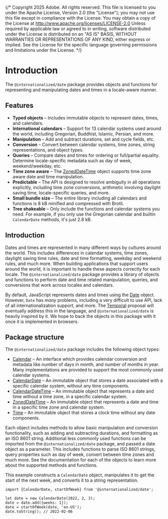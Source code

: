 {/* Copyright 2025 Adobe. All rights reserved.
This file is licensed to you under the Apache License, Version 2.0 (the "License");
you may not use this file except in compliance with the License. You may obtain a copy
of the License at http://www.apache.org/licenses/LICENSE-2.0
Unless required by applicable law or agreed to in writing, software distributed under
the License is distributed on an "AS IS" BASIS, WITHOUT WARRANTIES OR REPRESENTATIONS
OF ANY KIND, either express or implied. See the License for the specific language
governing permissions and limitations under the License. */}




# Introduction

The `@internationalized/date` package provides objects and functions for representing and manipulating dates and times in a locale-aware manner.

<InstallCommand pkg="@internationalized/date" />

## Features

* **Typed objects** – Includes immutable objects to represent dates, times, and calendars.
* **International calendars** – Support for 13 calendar systems used around the world, including Gregorian, Buddhist, Islamic, Persian, and more.
* **Manipulation** – Add and subtract durations, set and cycle fields, etc.
* **Conversion** – Convert between calendar systems, time zones, string representations, and object types.
* **Queries** – Compare dates and times for ordering or full/partial equality. Determine locale-specific metadata such as day of week, weekend/weekday, etc.
* **Time zone aware** – The [ZonedDateTime](ZonedDateTime.html) object supports time zone aware date and time manipulation.
* **Predictable** – The API is designed to resolve ambiguity in all operations explicitly, including time zone conversions, arithmetic involving daylight saving time, locale-specific queries, and more.
* **Small bundle size** – The entire library including all calendars and functions is 8 kB minified and compressed with Brotli.
* **Tree shakeable** – Only include the functions and calendar systems you need. For example, if you only use the Gregorian calendar and builtin `CalendarDate` methods, it's just 2.8 kB.

## Introduction

Dates and times are represented in many different ways by cultures around the world. This includes differences in calendar systems, time zones, daylight saving time rules, date and time formatting, weekday and weekend rules, and much more. When building applications that support users around the world, it is important to handle these aspects correctly for each locale. The `@internationalized/date` package provides a library of objects and functions to perform date and time related manipulation, queries, and conversions that work across locales and calendars.

By default, JavaScript represents dates and times using the [Date](https://developer.mozilla.org/en-US/docs/Web/JavaScript/Reference/Global_Objects/Date) object. However, `Date` has _many_ problems, including a very difficult to use API, lack of all internationalization support, and more. The [Temporal](https://tc39.es/proposal-temporal/docs/index.html) proposal will eventually address this in the language, and `@internationalized/date` is heavily inspired by it. We hope to back the objects in this package with it once it is implemented in browsers.

## Package structure

The `@internationalized/date` package includes the following object types:

* [Calendar](Calendar.html) – An interface which provides calendar conversion and metadata like number of days in month, and number of months in year. Many implementations are provided to support the most commonly used calendar systems.
* [CalendarDate](CalendarDate.html) – An immutable object that stores a date associated with a specific calendar system, without any time components.
* [CalendarDateTime](CalendarDateTime.html) – An immutable object that represents a date and time without a time zone, in a specific calendar system.
* [ZonedDateTime](ZonedDateTime.html) – An immutable object that represents a date and time in a specific time zone and calendar system.
* [Time](Time.html) – An immutable object that stores a clock time without any date components.

Each object includes methods to allow basic manipulation and conversion functionality, such as adding and subtracting durations, and formatting as an ISO 8601 string. Additional less commonly used functions can be imported from the `@internationalized/date` package, and passed a date object as a parameter. This includes functions to parse ISO 8601 strings, query properties such as day of week, convert between time zones and much more. See the documentation for each of the objects to learn more about the supported methods and functions.

This example constructs a `CalendarDate` object, manipulates it to get the start of the next week, and converts it to a string representation.

```tsx
import {CalendarDate, startOfWeek} from '@internationalized/date';

let date = new CalendarDate(2022, 2, 3);
date = date.add({weeks: 1});
date = startOfWeek(date, 'en-US');
date.toString(); // 2022-02-06
```
